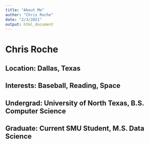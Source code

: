 ```yaml
---
title: "About Me"
author: "Chris Roche"
date: "2/3/2021"
output: html_document
---
```


# Chris Roche
## Location: Dallas, Texas
## Interests: Baseball, Reading, Space
## Undergrad: University of North Texas, B.S. Computer Science
## Graduate: Current SMU Student, M.S. Data Science
